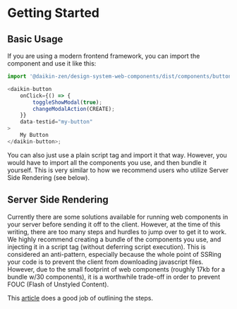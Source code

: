 
<Meta title="Components/Getting Started" />

# Getting Started

## Basic Usage

If you are using a modern frontend framework, you can import the component and use it like this:

```javascript
import '@daikin-zen/design-system-web-components/dist/components/button/index.js';

<daikin-button
    onClick={() => {
        toggleShowModal(true);
        changeModalAction(CREATE);
    }}
    data-testid="my-button"
>
    My Button
</daikin-button>;
```

You can also just use a plain script tag and import it that way.
However, you would have to import all the components you use, and then bundle it yourself.
This is very similar to how we recommend users who utilize Server Side Rendering (see below).

## Server Side Rendering

Currently there are some solutions available for running web components in your server before sending it off to the client.
However, at the time of this writing, there are too many steps and hurdles to jump over to get it to work.
We highly recommend creating a bundle of the components you use, and injecting it in a script tag (without deferring script execution).
This is considered an anti-pattern, especially because the whole point of SSRing your code is to prevent the client from downloading javascript files.
However, due to the small footprint of web components (roughly 17kb for a bundle w/30 components), it is a worthwhile trade-off in order to prevent FOUC (Flash of Unstyled Content).

This [article](https://css-tricks.com/using-web-components-with-next-or-any-ssr-framework/) does a good job of outlining the steps.
